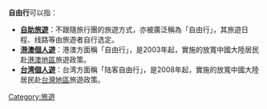 '''自由行'''可以指：
*'''[[自助旅遊|自助旅遊]]'''：不跟隨旅行團的旅遊方式，亦被廣泛稱為「自由行」，其旅遊日程、线路等由旅遊者自行选定。
*'''[[港澳個人遊|港澳個人遊]]'''：港澳方面稱「自由行」，是2003年起，實施的放寬中國大陸居民赴[[港澳地區|港澳地區]]旅遊政策。
*'''[[台湾個人遊|台湾個人遊]]'''：台湾方面稱「陆客自由行」，是2008年起，實施的放寬中國大陸居民赴[[台灣地區|台灣地區]]旅遊政策。
{{disambig|Cat=三字消歧义}}
[[Category:旅遊|Category:旅遊]]